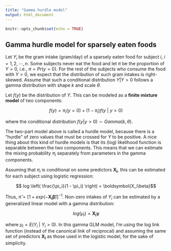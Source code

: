 ```yaml
---
title: "Gamma hurdle model"
output: html_document
---
```


```r
knitr::opts_chunk$set(echo = TRUE)
```

## Gamma hurdle model for sparsely eaten foods

Let $Y_i$ be the gram intake (gram/day) of a sparsely eaten food for subject $i$, $i=1,2, \cdots, n$. Some subjects never eat the food and let $\pi$ be the proportion of $Y = 0$, i.e., $\pi = Pr(y = 0)$. For the rest of the subjects who consume the food with $Y > 0$, we expect that the distribution of such gram intakes is right-skewed. Assume that such a conditional distribution $Y|Y>0$ follows a gamma distribution with shape $k$ and scale $\theta$. 

Let $f(y)$ be the distribution of $Y$. This can be modeled as a **finite mixture model** of two components:

$$ f(y) = \pi_i (y = 0) + (1 - \pi_i) f(y \: | \: y > 0)$$

where the conditional distribution $f(y | y > 0) \sim Gamma(k, \theta)$.

The two-part model above is called a hurdle model, because there is a "hurdle" of zero values that must be crossed for $Y$ to be positive. A nice thing about this kind of hurdle models is that its (log) likelihood function is separable between the two components. This means that we can estimate the mixing probability $\pi_i$ separately from parameters in the gamma components.

Assuming that $\pi_i$ is conditional on some predictors $\boldsymbol{X_i}$, this can be estimated for each subject using logistic regression:

$$ log \left( \frac{\pi_i}{1 - \pi_i} \right) = \boldsymbol{X_i\beta}$$

Thus, $\hat{\pi} = [1 + exp(-\boldsymbol{X_i\hat{\beta}})]^{-1}$. Non-zero intakes of $Y_i$ can be estimated by a generalized linear model with a gamma distribution:

$$ log(\mu_i) = \boldsymbol{X_i\gamma}$$

where $\mu_i = E(Y_i \:| \: Y_i > 0)$. In this gamma GLM model, I'm using the log link function (instead of the canonical link of reciprocal) and assuming the same set of predictors $\boldsymbol{X_i}$ as those used in the logistic model, for the sake of simplicity.
